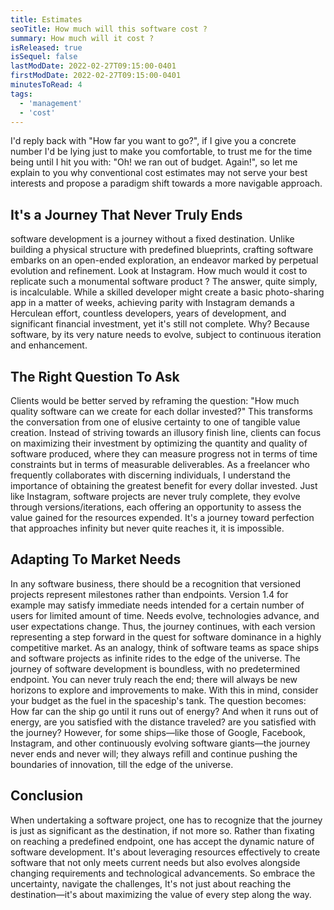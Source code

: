 ```yaml
---
title: Estimates
seoTitle: How much will this software cost ?
summary: How much will it cost ?
isReleased: true
isSequel: false
lastModDate: 2022-02-27T09:15:00-0401
firstModDate: 2022-02-27T09:15:00-0401
minutesToRead: 4
tags:
  - 'management'
  - 'cost'
---
```

<C>
I'd reply back with "How far you want to go?", if I give you a concrete number I'd be lying just to make you comfortable, to trust me for the time being until I hit you with: "Oh! we ran out of budget. Again!", so let me explain to you why conventional cost estimates may not serve your best interests and propose a paradigm shift towards a more navigable approach.
</C>

<H2>It's a Journey That Never Truly Ends</H2>
<C>
software development is a journey without a fixed destination. Unlike building a physical structure with predefined blueprints, crafting software embarks on an open-ended exploration, an endeavor marked by perpetual evolution and refinement.
</C>
<C>
Look at Instagram. How much would it cost to replicate such a monumental software product ? The answer, quite simply, is incalculable. While a skilled developer might create a basic photo-sharing app in a matter of weeks, achieving parity with Instagram demands a Herculean effort, countless developers, years of development, and significant financial investment, yet it's still not complete. Why? Because software, by its very nature needs to evolve, subject to continuous iteration and enhancement.
</C>
<H2>The Right Question To Ask</H2>
<C>
Clients would be better served by reframing the question: "How much <L href="/blog/software-quality">quality</L> software can we create for each dollar invested?" This transforms the conversation from one of elusive certainty to one of tangible value creation. Instead of striving towards an illusory finish line, clients can focus on maximizing their investment by optimizing the quantity and quality of software produced, where they can measure progress not in terms of time constraints but in terms of <L href="/services/glossary#ticket-system">measurable</L> <L href="/blog/management-skill-issues#conclusion">deliverables.</L>

</C>
<C>
As a freelancer who frequently collaborates with discerning individuals, I understand the importance of obtaining the greatest benefit for every dollar invested. Just like Instagram, software projects are never truly complete, they evolve through versions/iterations, each offering an opportunity to assess the value gained for the resources expended. It's a journey toward perfection that approaches infinity but never quite reaches it, it is impossible.
</C>

<H2>Adapting To Market Needs</H2>
<C>
In any software business, there should be a recognition that versioned projects represent milestones rather than endpoints. Version 1.4 for example may satisfy immediate needs intended for a certain number of users for limited amount of time. Needs evolve, technologies advance, and user expectations change. Thus, the journey continues, with each version representing a step forward in the quest for software dominance in a highly competitive market.
</C>





<C>
As an analogy, think of software teams as space ships and software projects as infinite rides to the edge of the universe. The journey of software development is boundless, with no predetermined endpoint. You can never truly reach the end; there will always be new horizons to explore and improvements to make.
With this in mind, consider your budget as the fuel in the spaceship's tank. The question becomes: How far can the ship go until it runs out of energy? And when it runs out of energy, are you satisfied with the distance traveled? are you satisfied with the journey? However, for some ships—like those of Google, Facebook, Instagram, and other continuously evolving software giants—the journey never ends and never will; they always refill and continue pushing the boundaries of innovation, till the edge of the universe.
</C>

<H2>Conclusion</H2>
<C>
When undertaking a software project, one has to recognize that the journey is just as significant as the destination, if not more so. Rather than fixating on reaching a predefined endpoint, one has accept the dynamic nature of software development. It's about leveraging resources effectively to create software that not only meets current needs but also evolves alongside changing requirements and technological advancements.
</C>
<C>
So embrace the uncertainty, navigate the challenges, It's not just about reaching the destination—it's about maximizing the value of every step along the way.
</C>
